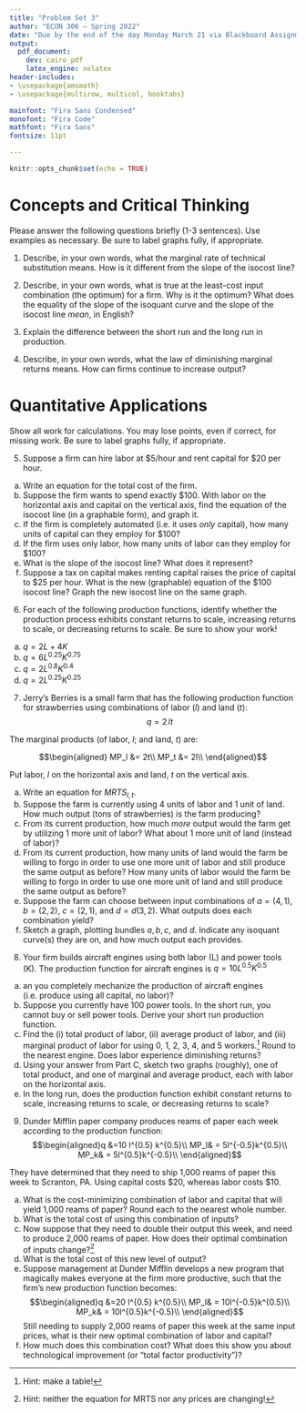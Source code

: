 ```yaml
---
title: "Problem Set 3"
author: "ECON 306 — Spring 2022"
date: "Due by the end of the day Monday March 21 via Blackboard Assignments"
output:
  pdf_document:
    dev: cairo_pdf
    latex_engine: xelatex
header-includes:
- \usepackage{amsmath}
- \usepackage{multirow, multicol, booktabs}

mainfont: "Fira Sans Condensed"
monofont: "Fira Code"
mathfont: "Fira Sans"
fontsize: 11pt

---
```


```r
knitr::opts_chunk$set(echo = TRUE)
```

# Concepts and Critical Thinking

Please answer the following questions briefly (1-3 sentences). Use examples as necessary. Be sure to label graphs fully, if appropriate.

1. Describe, in your own words, what the marginal rate of technical substitution means. How is it different from the slope of the isocost line?

\vspace{2in}

2. Describe, in your own words, what is true at the least-cost input combination (the optimum) for a firm. Why is it the optimum? What does the equality of the slope of the isoquant curve and the slope of the isocost line *mean*, in English? 

\clearpage

3. Explain the difference between the short run and the long run in production.

\vspace{2in}

4. Describe, in your own words, what the law of diminishing marginal returns means. How can firms continue to increase output?

\clearpage

# Quantitative Applications

Show all work for calculations. You may lose points, even if correct, for missing work. Be sure to label graphs fully, if appropriate.


5. Suppose a firm can hire labor at \$5/hour and rent capital for \$20 per hour.

a. Write an equation for the total cost of the firm.
b. Suppose the firm wants to spend exactly \$100. With labor on the horizontal axis and capital on the vertical axis, find the equation of the isocost line (in a graphable form), and graph it.
c. If the firm is completely automated (i.e. it uses *only* capital), how many units of capital can they employ for \$100?
d. If the firm uses only labor, how many units of labor can they employ for $100?
e. What is the slope of the isocost line? What does it represent?
f. Suppose a tax on capital makes renting capital raises the price of capital to $25 per hour. What is the new (graphable) equation of the $100 isocost line? Graph the new isocost line on the same graph.

\clearpage 

6. For each of the following production functions, identify whether the production process exhibits constant returns to scale, increasing returns to scale, or decreasing returns to scale. Be sure to show your work!

a. $q=2L+4K$
b. $q=6L^{0.25}K^{0.75}$
c. $q=2L^{0.8}K^{0.4}$
d. $q=2L^{0.25}K^{0.25}$

\clearpage

7. Jerry’s Berries is a small farm that has the following production function for strawberries using combinations of labor $(l)$ and land $(t)$:
$$q = 2 \, lt$$

The marginal products (of labor, $l$; and land, $t)$ are:

$$\begin{aligned}
MP_l &= 2t\\
MP_t &= 2l\\
\end{aligned}$$

Put labor, $l$ on the horizontal axis and land, $t$ on the vertical axis.

a. Write an equation for $MRTS_{l,t}$.
b. Suppose the farm is currently using 4 units of labor and 1 unit of land. How much output (tons of strawberries) is the farm producing?
c. From its current production, how much *more* output would the farm get by utilizing 1 more unit of labor? What about 1 more unit of land (instead of labor)?
d. From its current production, how many units of land would the farm be willing to forgo in order to use one more unit of labor and still produce the same output as before? How many units of labor would the farm be willing to forgo in order to use one more unit of land and still produce the same output as before?
e. Suppose the farm can choose between input combinations of $a = (4,1)$, $b=(2,2)$, $c=(2,1)$, and $d=d(3,2)$. What outputs does each combination yield?
f. Sketch a graph, plotting bundles $a, b, c$, and $d$. Indicate any isoquant curve(s) they are on, and how much output each provides.

\clearpage

8. Your firm builds aircraft engines using both labor (L) and power tools (K). The production function for aircraft engines is $q=10 L^{0.5}K^{0.5}$

a. an you completely mechanize the production of aircraft engines (i.e. produce using all capital, no labor)?
b. Suppose you currently have 100 power tools. In the short run, you cannot buy or sell power tools. Derive your short run production function.
c. Find the (i) total product of labor, (ii) average product of labor, and (iii) marginal product of labor for using 0, 1, 2, 3, 4, and 5 workers.^[Hint: make a table!] Round to the nearest engine. Does labor experience diminishing returns?
d. Using your answer from Part C, sketch two graphs (roughly), one of total product, and one of marginal and average product, each with labor on the horizontal axis.
e. In the long run, does the production function exhibit constant returns to scale, increasing returns to scale, or decreasing returns to scale?

\clearpage

9. Dunder Mifflin paper company produces reams of paper each week according to the production function:
$$\begin{aligned}q &=10 l^{0.5} k^{0.5}\\
MP_l& = 5l^{-0.5}k^{0.5}\\
MP_k& = 5l^{0.5}k^{-0.5}\\
\end{aligned}$$

They have determined that they need to ship 1,000 reams of paper this week to Scranton, PA. Using capital costs \$20, whereas labor costs \$10.

a. What is the cost-minimizing combination of labor and capital that will yield 1,000 reams of paper? Round each to the nearest whole number.
b. What is the total cost of using this combination of inputs?
c. Now suppose that they need to double their output this week, and need to produce 2,000 reams of paper. How does their optimal combination of inputs change?^[Hint: neither the equation for MRTS nor any prices are changing!]
d. What is the total cost of this new level of output?
e. Suppose management at Dunder Mifflin develops a new program that magically makes everyone at the firm more productive, such that the firm's new production function becomes:
$$\begin{aligned}q &=20 l^{0.5} k^{0.5}\\
MP_l& = 10l^{-0.5}k^{0.5}\\
MP_k& = 10l^{0.5}k^{-0.5}\\
\end{aligned}$$
Still needing to supply 2,000 reams of paper this week at the same input prices, what is their new optimal combination of labor and capital?
f. How much does this combination cost? What does this show you about technological improvement (or "total factor productivity")?